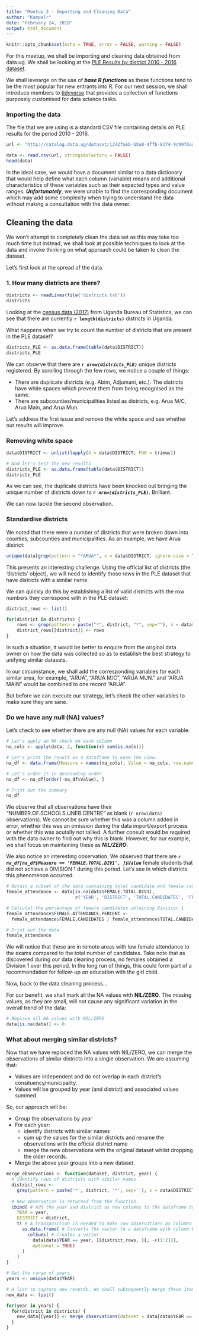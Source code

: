 ```yaml
---
title: "Meetup 2 - Importing and Cleaning Data"
author: "Kampalr"
date: "February 24, 2018"
output: html_document
---
```


```r
knitr::opts_chunk$set(echo = TRUE, error = FALSE, warning = FALSE)
```

For this meetup, we shall be importing and cleaning data obtained from data.ug. We shall be looking at the [PLE Results by district 2010 - 2016 dataset](http://catalog.data.ug/dataset/uneb-results/resource/6e5885bd-2952-4086-aaac-0c2aa58ec762).

We shall levearge on the use of ***base R functions*** as these functions tend to be the most popular for new entrants into R. For our next session, we shall introduce members to [tidyverse](https://www.tidyverse.org/) that provides a collection of functions purposely customised for data science tasks.

### Importing the data
The file that we are using is a standard CSV file containing details on PLE results for the period 2010 - 2016.

```r
url <- "http://catalog.data.ug/dataset/1242faeb-b5a0-4ffb-8274-9c9975aad183/resource/6e5885bd-2952-4086-aaac-0c2aa58ec762/download/ple-results-by-district-2010-2016.csv"

data <- read.csv(url, stringsAsFactors = FALSE)
head(data)
```

In the ideal case, we would have a document similar to a data dictionary that would help define what each column (variable) means and additional characteristics of these variables such as their expected types and value ranges. ***Unfortunately***, we were unable to find the corresponding document which may add some complexity when trying to understand the data without making a consultation with the data owner. 

## Cleaning the data
We won't attempt to completely clean the data set as this may take too much time but instead, we shall look at possible techniques to look at the data and invoke thinking on what approach could be taken to clean the dataset.

Let's first look at the spread of the data.

### 1. How many districts are there?

```r
districts <- readLines(file('districts.txt'))
districts

```

Looking at the [census data (2017)](http://www.ubos.org/onlinefiles/uploads/ubos/census_projections/District%20Single%20Years%20Final_17.07.2017.xls) from Uganda Bureau of Statistics, we can see that there are currently **```r length(districts)```** districts in Uganda.

What happens when we try to count the number of districts that are present in the PLE dataset?  
```r
districts_PLE <- as.data.frame(table(data$DISTRICT))
districts_PLE
```

We can observe that there are ***`r nrow(districts_PLE)`*** unique districts registered. By scrolling through the few rows, we notice a couple of things:

* There are duplicate districts (e.g. Abim, Adjumani, etc.). The districts have white spaces which prevent them from being recognised as the same.
* There are subcounties/municipalities listed as districts, e.g. Arua M/C, Arua Main, and Arua Mun.
 
Let's address the first issue and remove the white space and see whether our results will improve.
 
### Removing white space
 
```r
data$DISTRICT <- unlist(lapply(X = data$DISTRICT, FUN = trimws))

# And let's test the new results
districts_PLE <- as.data.frame(table(data$DISTRICT))
districts_PLE

```

As we can see, the duplicate districts have been knocked out bringing the unique number of districts down to ***`r nrow(districts_PLE)`***. Brilliant.

We can now tackle the second observation.

### Standardise districts
We noted that there were a number of districts that were broken down into counties, subcounties and municipalities. As an example, we have Arua district:
```r
unique(data[grep(pattern = "*ARUA*", x = data$DISTRICT, ignore.case = TRUE), 'DISTRICT'])
```

This presents an interesting challenge. Using the official list of districts (the 'districts' object), we will need to identify those rows in the PLE dataset that have districts with a similar name. 

We can quickly do this by establishing a list of valid districts with the row numbers they correspond with in the PLE dataset: 

```r
district_rows <- list()

for(district in districts) {
    rows <- grep(pattern = paste("*", district, "*", sep=""), x = data$DISTRICT)
    district_rows[[district]] <- rows
}
```

In such a situation, it would be better to enquire from the original data owner on how the data was collected so as to establish the best strategy to unifying similar datasets. 

In our circumstance, we shall add the corresponding variables for each similar area, for example, "ARUA", "ARUA M/C", "ARUA MUN." and "ARUA MAIN" would be combined to one record "ARUA".

But before we can execute our strategy, let's check the other variables to make sure they are sane.

### Do we have any null (NA) values?

Let's check to see whether there are any null (NA) values for each variable:
```r
# Let's apply an NA check on each column
na_cols <- apply(data, 2, function(x) sum(is.na(x)))

# Let's print the result as a dataframe to ease the view.
na_df <- data.frame(Measure = names(na_cols), Value = na_cols, row.names = NULL)

# Let's order it in descending order
na_df <- na_df[order(-na_df$Value), ]

# Print out the summary
na_df
```

We observe that all observations have their "NUMBER.OF.SCHOOLS.UNEB.CENTRE" as blank (`r nrow(data)` observations). We cannot be sure whether this was a column added in error, whether this was an omission during the data import/export process or whether this was acutally not tallied. A further consult would be required with the data owner to find out why this is blank. However, for our example, we shall focus on maintaining these as ***NIL/ZERO***.

We also notice an interesting observation. We observed that there are ***`r na_df[na_df$Measure == 'FEMALE.TOTAL.DIV1', ]$Value`*** female students that did not achieve a DIVISION 1 during this period. Let's see in which districts this phenomenon occurred.

```r
# Obtain a subset of the data containing total candidate and female candidate info
female_attendance <- data[is.na(data$FEMALE.TOTAL.DIV1), 
                          c('YEAR', 'DISTRICT', 'TOTAL.CANDIDATES', 'FEMALE.CANDIDATES')]

# Calculat the percentage of female candidates obtaining Division 1
female_attendance$FEMALE.ATTENDANCE.PERCENT <- 
  female_attendance$FEMALE.CANDIDATES / female_attendance$TOTAL.CANDIDATES * 100

# Print out the data 
female_attendance
```

We will notice that these are in remote areas with low female attendance to the exams compared to the total number of candidates. Take note that as discovered during our data cleaning process, no females obtained a Division 1 over this period. In the long run of things, this could form part of a recommendation for follow-up on education with the girl child.

Now, back to the data cleaning process...

For our benefit, we shall mark all the NA values with **NIL/ZERO**. The missing values, as they are small, will not cause any significant variation in the overall trend of the data:

```r
# Replace all NA values with NIL/ZERO
data[is.na(data)] <- 0
```

### What about merging similar districts?
Now that we have replaced the NA values with NIL/ZERO, we can merge the observations of similar districts into a single observation. We are assuming that:

* Values are independent and do not overlap in each district's consituency/municipality.
* Values will be grouped by year (and district) and associated values summed.

So, our approach will be:

* Group the observations by year
* For each year:
  + identify districts with similar names
  + sum up the values for the similar districts and rename the observations with the official district name
  + merge the new observations with the original dataset whilst dropping the older records.
* Merge the above year groups into a new dataset.

```r

merge_observations <- function(dataset, district, year) {
  # Identify rows of districts with similar names
  district_rows <- 
    grep(pattern = paste('*', district, '*', sep=''), x = data$DISTRICT, ignore.case = TRUE)
  
  # New observation is returned from the function.
  cbind( # Add the year and district as new columns to the dataframe to for the new observation
    YEAR = year, 
    DISTRICT = district, 
    t( # A transposition is needed to make row observations as columns instead
      as.data.frame( # Converts the vector to a dataframe with column headers as rows headers
        colSums( # Creates a vector
          data[data$YEAR == year, ][district_rows, ][, -c(1:2)]), 
          optional = TRUE)
      )
    )
}

# Get the range of years
years <- unique(data$YEAR)

# A list to capture new records. We shall subsequently merge these items.
new_data <- list()

for(year in years) {
  for(district in districts) {
    new_data[[year]] <- merge_observations(dataset = data[data$YEAR == year, ], district = district, year = year)
  }
}

```